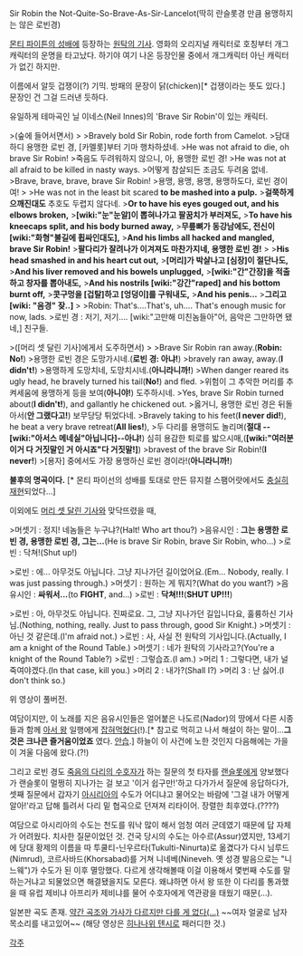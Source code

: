Sir Robin the Not-Quite-So-Brave-As-Sir-Lancelot(딱히 란슬롯경 만큼 용맹하지는 않은 로빈경)

[[몬티 파이튼의 성배]]에 등장하는 [[원탁의 기사]]. 영화의 오리지널 캐릭터로 호칭부터 개그 캐릭터의 운명을 타고났다. 하기야 여기 나온 등장인물 중에서 개그캐릭터 아닌 캐릭터가 없긴 하지만.

이름에서 알듯 겁쟁이(?) 기믹. 방패의 문장이 닭(chicken)[* 겁쟁이라는 뜻도 있다.] 문장인 건 그걸 드러낸 듯하다.

유일하게 테마곡인 닐 이네스(Neil Innes)의 'Brave Sir Robin'이 있는 캐릭터.

{{{#!html
<object width="603" height="502"><param name="movie" value="http://www.youtube.com/v/BZwuTo7zKM8?hl=ko_KR&amp;version=3"></param><param name="allowFullScreen" value="true"></param><param name="allowscriptaccess" value="always"></param><embed src="http://www.youtube.com/v/BZwuTo7zKM8?hl=ko_KR&amp;version=3" type="application/x-shockwave-flash" width="603" height="502" allowscriptaccess="always" allowfullscreen="true"></embed></object>
}}}
>(숲에 들어서면서)
>
>Bravely bold Sir Robin, rode forth from Camelot.
>담대하디 용맹한 로빈 경, [카멜롯]부터 기마 행차하셨네.
>He was not afraid to die, oh brave Sir Robin!
>죽음도 두려워하지 않으니, 아, 용맹한 로빈 경!
>He was not at all afraid to be killed in nasty ways.
>어떻게 참살되든 조금도 두려움 없네.
>Brave, brave, brave, brave Sir Robin!
>용맹, 용맹, 용맹, 용맹하도다, 로빈 경이여!
>
>He was not in the least bit scared '''to be mashed into a pulp.'''
>'''걸쭉하게 으깨진대도''' 추호도 두렵지 않다네.
>'''Or to have his eyes gouged out, and his elbows broken,'''
>'''[wiki:"눈"눈알]이 뽑혀나가고 팔꿈치가 부러져도,'''
>'''To have his kneecaps split, and his body burned away,'''
>'''무릎뼈가 동강남에도, 전신이 [wiki:"화형"불길에 휩싸인대도],'''
>'''And his limbs all hacked and mangled, brave Sir Robin!'''
>'''팔다리가 잘려나가 이겨져도 마찬가지네, 용맹한 로빈 경!'''
>
>'''His head smashed in and his heart cut out,'''
>'''[머리]가 박살나고 [심장]이 절단나도,'''
>'''And his liver removed and his bowels unplugged,'''
>'''[wiki:"간"간장]을 적출하고 창자를 뽑아내도,'''
>'''And his nostrils [wiki:"강간"raped] and his bottom burnt off,'''
>'''콧구멍을 [겁탈]하고 [엉덩이]를 구워내도,'''
>'''And his penis...'''
>'''그리고 [wiki: "음경" 잦..]'''
>
>Robin:  That's….That's, uh….  That's enough music for now, lads.
>로빈 경 : 저기, 저기…. [wiki:"고만해 미친놈들아"어, 음악은 그만하면 됐네,] 친구들.

>([머리 셋 달린 기사]에게서 도주하면서)
>
>Brave Sir Robin ran away.('''Robin: No!''')
>용맹한 로빈 경은 도망가시네.('''로빈 경: 아냐!''')
>bravely ran away, away.('''I didn't!''')
>용맹하게 도망치네, 도망치시네.('''아니라니까!''')
>When danger reared its ugly head, he bravely turned his tail('''No!''') and fled.
>위험이 그 추악한 머리를 추켜세움에 용맹하게 등을 보여('''아니야!''') 도주하시네.
>Yes, brave Sir Robin turned about('''I didn't!'''), and gallantly he chickened out.
>옳거니, 용맹한 로빈 경은 뒤돌아서('''안 그랬다고!''') 보무당당 튀었다네.
>Bravely taking to his feet('''I never did!'''), he beat a very brave retreat('''All lies!'''),
>두 다리를 용맹히도 놀리며('''절대 --[wiki:"아서스 메네실"아닙니다]--아냐!''') 심히 용감한 퇴로를 밟으시매,('''[wiki:"여러분 이거 다 거짓말인 거 아시죠"다 거짓말!]''')
>bravest of the brave Sir Robin!('''I never!''')
>[용자] 중에서도 가장 용맹하신 로빈 경이라!('''아니라니까!''')

'''불후의 명곡이다.''' [* 몬티 파이선의 성배를 토대로 만든 뮤지컬 스팸어랏에서도 [http://www.youtube.com/watch?v=72EHkNUw8qk/ 충실히 재현]되었다...]

이외에도 [[머리 셋 달린 기사]]와 맞닥뜨렸을 때,

{{{#!html
 <iframe width="560" height="315" src="//www.youtube.com/embed/jYFefppqEtE" frameborder="0" allowfullscreen></iframe>
}}}

>머셋기 : 정지! 네놈들은 누구냐?(Halt! Who art thou?)
>음유시인 : '''그는 용맹한 로빈 경, 용맹한 로빈 경, 그는...'''(He is brave Sir Robin, brave Sir Robin, who...)
>로빈 : 닥쳐!(Shut up!)

>로빈 : 에... 아무것도 아닙니다. 그냥 지나가던 길이었어요.(Em... Nobody, really. I was just passing through.)
>머셋기 : 원하는 게 뭐지?(What do you want?)
>음유시인 : '''싸워서...'''(to '''FIGHT''', and...)
>로빈 : '''닥쳐!!!'''('''SHUT UP!!!''')

>로빈 : 아, 아무것도 아닙니다. 진짜로요. 그, 그냥 지나가던 길입니다요, 훌륭하신 기사님.(Nothing, nothing, really. Just to pass through, good Sir Knight.)
>머셋기 : 아닌 것 같은데.(I'm afraid not.)
>로빈 : 사, 사실 전 원탁의 기사입니다.(Actually, I am a knight of the Round Table.)
>머셋기 : 네가 원탁의 기사라고?(You're a knight of the Round Table?)
>로빈 : 그렇습죠.(I am.)
>머리 1 : 그렇다면, 내가 널 죽여야겠다.(In that case, kill you.)
>머리 2 : 내가?(Shall I?)
>머리 3 : 난 싫어.(I don't think so.)

위 영상이 풀버전.

여담이지만, 이 노래를 지은 음유시인들은 얼어붙은 나도르(Nador)의 땅에서 다른 시종들과 함께 [[아서 왕]] 일행에게 [[식인|잡혀먹혔다]](!).[* 참고로 먹히고 나서 해설이 하는 말이...'''그것은 크나큰 즐거움이었죠''' 였다. [[안습]].] 하늘이 이 사건에 노한 것인지 다음해에는 가을이 겨울 다음에 왔다.(?!)

그리고 로빈 경도 [[24번 신에 나오는 노인|죽음의 다리의 수호자]]가 하는 질문의 첫 타자를 [[랜슬롯]]에게 양보했다가 랜슬롯이 멀쩡히 지나가는 걸 보고 '이거 쉽구만!'하고 다가가서 질문에 응답하다가, 셋째 질문에서 갑자기 [[아시리아]]의 수도가 어디냐고 물어오는 바람에 '그걸 내가 어떻게 알아!'라고 답해 틀려서 다리 밑 협곡으로 던져져 리타이어. 장렬한 최후였다.(????)

여담으로 아시리아의 수도는 천도를 워낙 많이 해서 엄청 여러 군데였기 때문에 답 자체가 어려웠다. 치사한 질문이었던 것. 건국 당시의 수도는 아수르(Assur)였지만, 13세기에 당대 황제의 이름을 따 투쿨티-닌우르타(Tukulti-Ninurta)로 옮겼다가 다시 님루드(Nimrud), 코르사바드(Khorsabad)를 거쳐 니네베(Nineveh. 옛 성경 발음으로는 "니느웨")가 수도가 된 이후 멸망했다. 다르게 생각해볼때 이걸 이용해서 몇번째 수도를 말하는거냐고 되물었으면 해결됐을지도 모른다. 왜냐하면 아서 왕 또한 이 다리를 통과했을 때 유럽 제비냐 아프리카 제비냐를 물어 수호자에게 역관광을 태웠기 때문(...).

일본판 곡도 존재. [http://www.youtube.com/watch?v=mgfR4jIYaT0/ 약간 곡조와 가사가 다르지만 다를 게 없다(...)] ~~여자 얼굴로 남자 목소리를 내고있어~~ (해당 영상은 [[히나나위 텐시]]로 패러디한 것.) 

[[각주]]

